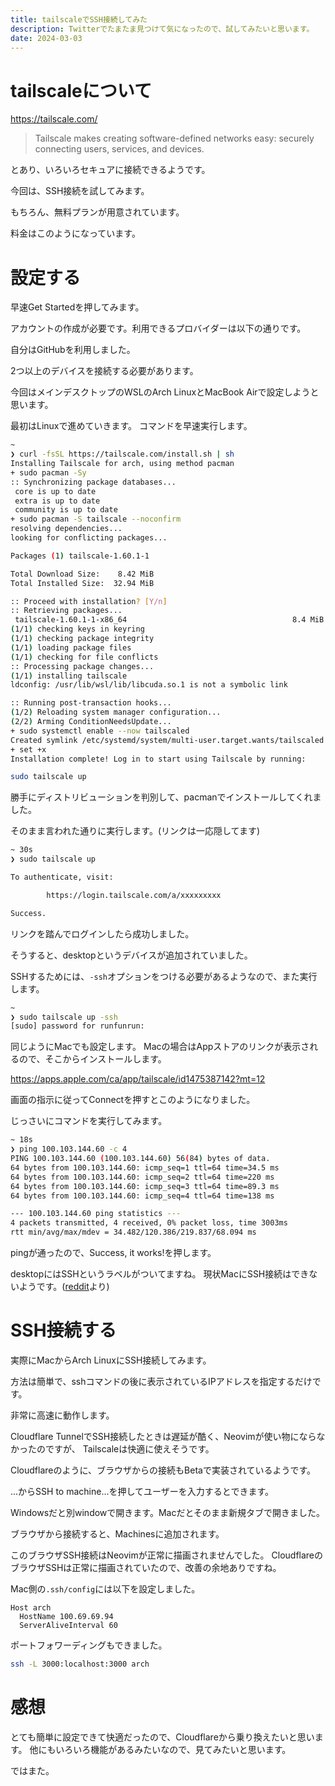 ```yaml
---
title: tailscaleでSSH接続してみた
description: Twitterでたまたま見つけて気になったので、試してみたいと思います。
date: 2024-03-03
---
```



# tailscaleについて

https://tailscale.com/

<ImageZoom
  src='https://i.gyazo.com/a5f4ec3808b421f3c189b7f5f9c2675c.png'
  width={1920}
  height={911}
  alt='image by gyazo'
/>

> Tailscale makes creating software-defined networks easy: securely connecting users, services, and devices.

とあり、いろいろセキュアに接続できるようです。

今回は、SSH接続を試してみます。

もちろん、無料プランが用意されています。

料金はこのようになっています。

<ImageZoom
  src='https://i.gyazo.com/0a0ffb6c8595e13f49f9dd7604604021.png'
  width={1920}
  height={911}
  alt='image by gyazo'
/>

# 設定する

早速Get Startedを押してみます。

アカウントの作成が必要です。利用できるプロバイダーは以下の通りです。

<ImageZoom
  src='https://i.gyazo.com/ebb1d22c2ef892340ceb74bdf149af55.png'
  width={1920}
  height={911}
  alt='image by gyazo'
/>

自分はGitHubを利用しました。

<ImageZoom
  src='https://i.gyazo.com/d15f4d4196d5da25e8aca771fc2ed4f4.png'
  width={1920}
  height={911}
  alt='image by gyazo'
/>

2つ以上のデバイスを接続する必要があります。

今回はメインデスクトップのWSLのArch LinuxとMacBook Airで設定しようと思います。

最初はLinuxで進めていきます。
コマンドを早速実行します。

```bash
~
❯ curl -fsSL https://tailscale.com/install.sh | sh
Installing Tailscale for arch, using method pacman
+ sudo pacman -Sy
:: Synchronizing package databases...
 core is up to date
 extra is up to date
 community is up to date
+ sudo pacman -S tailscale --noconfirm
resolving dependencies...
looking for conflicting packages...

Packages (1) tailscale-1.60.1-1

Total Download Size:    8.42 MiB
Total Installed Size:  32.94 MiB

:: Proceed with installation? [Y/n]
:: Retrieving packages...
 tailscale-1.60.1-1-x86_64                                     8.4 MiB   330 KiB/s 00:26 [###################################################] 100%
(1/1) checking keys in keyring                                                           [###################################################] 100%
(1/1) checking package integrity                                                         [###################################################] 100%
(1/1) loading package files                                                              [###################################################] 100%
(1/1) checking for file conflicts                                                        [###################################################] 100%
:: Processing package changes...
(1/1) installing tailscale                                                               [###################################################] 100%
ldconfig: /usr/lib/wsl/lib/libcuda.so.1 is not a symbolic link

:: Running post-transaction hooks...
(1/2) Reloading system manager configuration...
(2/2) Arming ConditionNeedsUpdate...
+ sudo systemctl enable --now tailscaled
Created symlink /etc/systemd/system/multi-user.target.wants/tailscaled.service → /usr/lib/systemd/system/tailscaled.service.
+ set +x
Installation complete! Log in to start using Tailscale by running:

sudo tailscale up
```

勝手にディストリビューションを判別して、pacmanでインストールしてくれました。

そのまま言われた通りに実行します。(リンクは一応隠してます)

```bash
~ 30s
❯ sudo tailscale up

To authenticate, visit:

        https://login.tailscale.com/a/xxxxxxxxx

Success.
```

リンクを踏んでログインしたら成功しました。

そうすると、desktopというデバイスが追加されていました。

<ImageZoom
  src='https://i.gyazo.com/de5cace11da1a7f7905c98bc4c77fcf1.png'
  width={1920}
  height={911}
  alt='image by gyazo'
/>

SSHするためには、`-ssh`オプションをつける必要があるようなので、また実行します。

```bash
~
❯ sudo tailscale up -ssh
[sudo] password for runfunrun:
```

同じようにMacでも設定します。
Macの場合はAppストアのリンクが表示されるので、そこからインストールします。

https://apps.apple.com/ca/app/tailscale/id1475387142?mt=12

画面の指示に従ってConnectを押すとこのようになりました。

<ImageZoom
  src='https://i.gyazo.com/ebdaf80e2a840fca9a37543b725358ff.png'
  width={1920}
  height={911}
  alt='image by gyazo'
/>

じっさいにコマンドを実行してみます。

```bash
~ 18s
❯ ping 100.103.144.60 -c 4
PING 100.103.144.60 (100.103.144.60) 56(84) bytes of data.
64 bytes from 100.103.144.60: icmp_seq=1 ttl=64 time=34.5 ms
64 bytes from 100.103.144.60: icmp_seq=2 ttl=64 time=220 ms
64 bytes from 100.103.144.60: icmp_seq=3 ttl=64 time=89.3 ms
64 bytes from 100.103.144.60: icmp_seq=4 ttl=64 time=138 ms

--- 100.103.144.60 ping statistics ---
4 packets transmitted, 4 received, 0% packet loss, time 3003ms
rtt min/avg/max/mdev = 34.482/120.386/219.837/68.094 ms
```

pingが通ったので、Success, it works!を押します。

<ImageZoom
  src='https://i.gyazo.com/9bf6b986920f3f143e6694f871c8fd66.png'
  width={1920}
  height={911}
  alt='image by gyazo'
/>

desktopにはSSHというラベルがついてますね。
現状MacにSSH接続はできないようです。([reddit](https://www.reddit.com/r/Tailscale/comments/13cncn7/tailscale_mac_ssh/)より)

# SSH接続する

実際にMacからArch LinuxにSSH接続してみます。

方法は簡単で、sshコマンドの後に表示されているIPアドレスを指定するだけです。

<ImageZoom
  src='https://i.gyazo.com/1e99dc3215c7e4b909dcb99a1b940a8b.png'
  width={1225}
  height={910}
  alt='image by gyazo'
/>

非常に高速に動作します。

Cloudflare TunnelでSSH接続したときは遅延が酷く、Neovimが使い物にならなかったのですが、
Tailscaleは快適に使えそうです。

Cloudflareのように、ブラウザからの接続もBetaで実装されているようです。

<ImageZoom
  src='https://i.gyazo.com/59ff077beb86e40cf3ed5d758a9167da.png'
  width={1920}
  height={911}
  alt='image by gyazo'
/>

...からSSH to machine...を押してユーザーを入力するとできます。

Windowsだと別windowで開きます。Macだとそのまま新規タブで開きました。

<ImageZoom
  src='https://i.gyazo.com/4f27283fab2e98ff807c1e43218fb6e7.png'
  width={789}
  height={501}
  alt='image by gyazo'
/>

ブラウザから接続すると、Machinesに追加されます。

<ImageZoom
  src='https://i.gyazo.com/98e013bc2b1fa770a22dc9f0ded2beaa.png'
  width={1920}
  height={911}
  alt='image by gyazo'
/>

このブラウザSSH接続はNeovimが正常に描画されませんでした。
CloudflareのブラウザSSHは正常に描画されていたので、改善の余地ありですね。

Mac側の`.ssh/config`には以下を設定しました。

```
Host arch
  HostName 100.69.69.94
  ServerAliveInterval 60
```

ポートフォワーディングもできました。

```bash
ssh -L 3000:localhost:3000 arch
```

# 感想

とても簡単に設定できて快適だったので、Cloudflareから乗り換えたいと思います。
他にもいろいろ機能があるみたいなので、見てみたいと思います。

ではまた。
